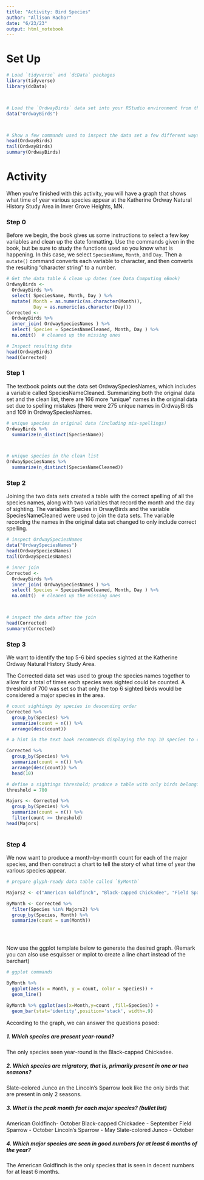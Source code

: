 ```yaml
---
title: "Activity: Bird Species"
author: "Allison Rachor"
date: "6/23/23"
output: html_notebook
---
```



# Set Up

```r
# Load `tidyverse` and `dcData` packages
library(tidyverse)
library(dcData)



# Load the `OrdwayBirds` data set into your RStudio environment from the `dcData` package
data("OrdwayBirds")



# Show a few commands used to inspect the data set a few different ways
head(OrdwayBirds)
tail(OrdwayBirds)
summary(OrdwayBirds)


```

# Activity

When you're finished with this activity, you will have a graph that shows what time of year various species appear at the Katherine Ordway Natural History Study Area in Inver Grove Heights, MN.

### Step 0

Before we begin, the book gives us some instructions to select a few key variables and clean up the date formatting.  Use the commands given in the book, but be sure to study the functions used so you know what is happening.  In this case, we select `SpeciesName`, `Month`, and `Day`. Then a `mutate()` command converts each variable to character, and then converts the resulting "character string" to a number.

```r
# Get the data table & clean up dates (see Data Computing eBook)
OrdwayBirds <-
  OrdwayBirds %>%
  select( SpeciesName, Month, Day ) %>%
  mutate( Month = as.numeric(as.character(Month)), 
          Day = as.numeric(as.character(Day)))
Corrected <-
  OrdwayBirds %>%
  inner_join( OrdwaySpeciesNames ) %>% 
  select( Species = SpeciesNameCleaned, Month, Day ) %>%
  na.omit()  # cleaned up the missing ones

# Inspect resulting data
head(OrdwayBirds)
head(Corrected)
```



### Step 1

The textbook points out the data set OrdwaySpeciesNames, which includes a variable called SpeciesNameCleaned. Summarizing both the original data set and the clean list, there are 166 more "unique" names in the original data set due to spelling mistakes (there were 275 unique names in OrdwayBirds and 109 in OrdwaySpeciesNames. 


```r
# unique species in original data (including mis-spellings)
OrdwayBirds %>%
  summarize(n_distinct(SpeciesName))



# unique species in the clean list
OrdwaySpeciesNames %>%
  summarize(n_distinct(SpeciesNameCleaned))

```


### Step 2
  
Joining the two data sets created a table with the correct spelling of all the species names, along with two variables that record the month and the day of sighting. The variables Species in OrwayBirds and the variable SpeciesNameCleaned were used to join the data sets. The variable recording the names in the original data set changed to only include correct spelling.


```r
# inspect OrdwaySpeciesNames
data("OrdwaySpeciesNames")
head(OrdwaySpeciesNames)
tail(OrdwaySpeciesNames)

# inner join
Corrected <-
  OrdwayBirds %>%
  inner_join( OrdwaySpeciesNames ) %>% 
  select( Species = SpeciesNameCleaned, Month, Day ) %>%
  na.omit()  # cleaned up the missing ones



# inspect the data after the join
head(Corrected)
summary(Corrected)

```


### Step 3

We want to identify the top 5-6 bird species sighted at the Katherine Ordway Natural History Study Area.

The Corrected data set was used to group the species names together to allow for a total of times each species was sighted could be counted. A threshold of 700 was set so that only the top 6 sighted birds would be considered a major species in the area.

```r
# count sightings by species in descending order
Corrected %>%
  group_by(Species) %>%
  summarize(count = n()) %>%
  arrange(desc(count))

# a hint in the text book recommends displaying the top 10 species to choose our threshold

Corrected %>%
  group_by(Species) %>%
  summarize(count = n()) %>%
  arrange(desc(count)) %>%
  head(10)

# define a sightings threshold; produce a table with only birds belonging to major species
threshold = 700

Majors <- Corrected %>%
  group_by(Species) %>%
  summarize(count = n()) %>%
  filter(count >= threshold)
head(Majors)



```


### Step 4

We now want to produce a month-by-month count for each of the major species, and then construct a chart to tell the story of what time of year the various species appear.

```r
# prepare glyph-ready data table called `ByMonth`

Majors2 <- c("American Goldfinch", "Black-capped Chickadee", "Field Sparrow", "Lincoln's Sparrow", "Slate-colored Junco")

ByMonth <- Corrected %>% 
  filter(Species %in% Majors2) %>%
  group_by(Species, Month) %>%
  summarize(count = sum(Month))





```

Now use the ggplot template below to generate the desired graph. (Remark you can also use esquisser or mplot to create a line chart instead of the barchart)



```r
# ggplot commands

ByMonth %>% 
  ggplot(aes(x = Month, y = count, color = Species)) + 
  geom_line()

ByMonth %>% ggplot(aes(x=Month,y=count ,fill=Species)) +
  geom_bar(stat='identity',position='stack', width=.9) 

```

According to the graph, we can answer the questions posed:

##### 1. Which species are present year-round?  

The only species seen year-round is the Black-capped Chickadee.

##### 2. Which species are migratory, that is, primarily present in one or two seasons?

Slate-colored Junco an the Lincoln's Sparrow look like the only birds that are present in only 2 seasons.


##### 3. What is the peak month for each major species? (bullet list)
American Goldfinch- October
Black-capped Chickadee - September
Field Sparrow - October
Lincoln's Sparrow - May
Slate-colored Junco - October



##### 4. Which major species are seen in good numbers for at least 6 months of the year?

The American Goldfinch is the only species that is seen in decent numbers for at least 6 months.

```r

```

